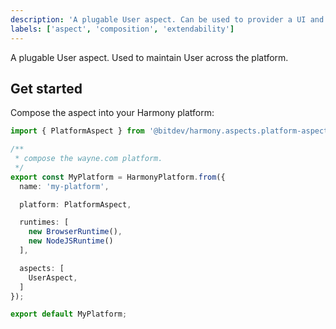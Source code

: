 ```yaml
---
description: 'A plugable User aspect. Can be used to provider a UI and API.'
labels: ['aspect', 'composition', 'extendability']
---
```


A plugable User aspect. Used to maintain User across the platform.

## Get started

Compose the aspect into your Harmony platform:

```ts
import { PlatformAspect } from '@bitdev/harmony.aspects.platform-aspect';

/**
 * compose the wayne.com platform.
 */    
export const MyPlatform = HarmonyPlatform.from({
  name: 'my-platform',

  platform: PlatformAspect,

  runtimes: [
    new BrowserRuntime(),
    new NodeJSRuntime()
  ],

  aspects: [
    UserAspect,
  ]
});

export default MyPlatform;
```